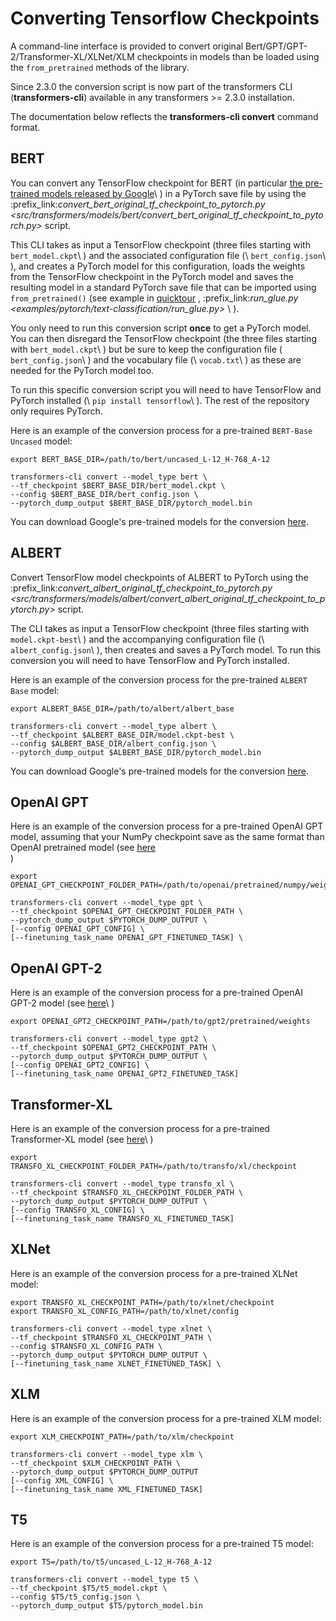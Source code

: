 <script>
</script>

<!--Copyright 2020 The HuggingFace Team. All rights reserved.

Licensed under the Apache License, Version 2.0 (the "License"); you may not use this file except in compliance with
the License. You may obtain a copy of the License at

http://www.apache.org/licenses/LICENSE-2.0

Unless required by applicable law or agreed to in writing, software distributed under the License is distributed on
an "AS IS" BASIS, WITHOUT WARRANTIES OR CONDITIONS OF ANY KIND, either express or implied. See the License for the
specific language governing permissions and limitations under the License.
-->

# Converting Tensorflow Checkpoints

A command-line interface is provided to convert original Bert/GPT/GPT-2/Transformer-XL/XLNet/XLM checkpoints in models
than be loaded using the `from_pretrained` methods of the library.

<Tip>

Since 2.3.0 the conversion script is now part of the transformers CLI (**transformers-cli**) available in any
transformers >= 2.3.0 installation.

The documentation below reflects the **transformers-cli convert** command format.

</Tip>

## BERT

You can convert any TensorFlow checkpoint for BERT (in particular [the pre-trained models released by Google](https://github.com/google-research/bert#pre-trained-models)\ ) in a PyTorch save file by using the
:prefix_link:_convert_bert_original_tf_checkpoint_to_pytorch.py
<src/transformers/models/bert/convert_bert_original_tf_checkpoint_to_pytorch.py>_ script.

This CLI takes as input a TensorFlow checkpoint (three files starting with `bert_model.ckpt`\ ) and the associated
configuration file (\ `bert_config.json`\ ), and creates a PyTorch model for this configuration, loads the weights
from the TensorFlow checkpoint in the PyTorch model and saves the resulting model in a standard PyTorch save file that
can be imported using `from_pretrained()` (see example in [quicktour](quicktour.html) , :prefix_link:_run_glue.py
<examples/pytorch/text-classification/run_glue.py>_ \ ).

You only need to run this conversion script **once** to get a PyTorch model. You can then disregard the TensorFlow
checkpoint (the three files starting with `bert_model.ckpt`\ ) but be sure to keep the configuration file (\
`bert_config.json`\ ) and the vocabulary file (\ `vocab.txt`\ ) as these are needed for the PyTorch model too.

To run this specific conversion script you will need to have TensorFlow and PyTorch installed (\ `pip install tensorflow`\ ). The rest of the repository only requires PyTorch.

Here is an example of the conversion process for a pre-trained `BERT-Base Uncased` model:

```shell
export BERT_BASE_DIR=/path/to/bert/uncased_L-12_H-768_A-12

transformers-cli convert --model_type bert \
--tf_checkpoint $BERT_BASE_DIR/bert_model.ckpt \
--config $BERT_BASE_DIR/bert_config.json \
--pytorch_dump_output $BERT_BASE_DIR/pytorch_model.bin
```

You can download Google's pre-trained models for the conversion [here](https://github.com/google-research/bert#pre-trained-models).

## ALBERT

Convert TensorFlow model checkpoints of ALBERT to PyTorch using the
:prefix_link:_convert_albert_original_tf_checkpoint_to_pytorch.py
<src/transformers/models/albert/convert_albert_original_tf_checkpoint_to_pytorch.py>_ script.

The CLI takes as input a TensorFlow checkpoint (three files starting with `model.ckpt-best`\ ) and the accompanying
configuration file (\ `albert_config.json`\ ), then creates and saves a PyTorch model. To run this conversion you
will need to have TensorFlow and PyTorch installed.

Here is an example of the conversion process for the pre-trained `ALBERT Base` model:

```shell
export ALBERT_BASE_DIR=/path/to/albert/albert_base

transformers-cli convert --model_type albert \
--tf_checkpoint $ALBERT_BASE_DIR/model.ckpt-best \
--config $ALBERT_BASE_DIR/albert_config.json \
--pytorch_dump_output $ALBERT_BASE_DIR/pytorch_model.bin
```

You can download Google's pre-trained models for the conversion [here](https://github.com/google-research/albert#pre-trained-models).

## OpenAI GPT

Here is an example of the conversion process for a pre-trained OpenAI GPT model, assuming that your NumPy checkpoint
save as the same format than OpenAI pretrained model (see [here](https://github.com/openai/finetune-transformer-lm)\
)

```shell
export OPENAI_GPT_CHECKPOINT_FOLDER_PATH=/path/to/openai/pretrained/numpy/weights

transformers-cli convert --model_type gpt \
--tf_checkpoint $OPENAI_GPT_CHECKPOINT_FOLDER_PATH \
--pytorch_dump_output $PYTORCH_DUMP_OUTPUT \
[--config OPENAI_GPT_CONFIG] \
[--finetuning_task_name OPENAI_GPT_FINETUNED_TASK] \
```

## OpenAI GPT-2

Here is an example of the conversion process for a pre-trained OpenAI GPT-2 model (see [here](https://github.com/openai/gpt-2)\ )

```shell
export OPENAI_GPT2_CHECKPOINT_PATH=/path/to/gpt2/pretrained/weights

transformers-cli convert --model_type gpt2 \
--tf_checkpoint $OPENAI_GPT2_CHECKPOINT_PATH \
--pytorch_dump_output $PYTORCH_DUMP_OUTPUT \
[--config OPENAI_GPT2_CONFIG] \
[--finetuning_task_name OPENAI_GPT2_FINETUNED_TASK]
```

## Transformer-XL

Here is an example of the conversion process for a pre-trained Transformer-XL model (see [here](https://github.com/kimiyoung/transformer-xl/tree/master/tf#obtain-and-evaluate-pretrained-sota-models)\ )

```shell
export TRANSFO_XL_CHECKPOINT_FOLDER_PATH=/path/to/transfo/xl/checkpoint

transformers-cli convert --model_type transfo_xl \
--tf_checkpoint $TRANSFO_XL_CHECKPOINT_FOLDER_PATH \
--pytorch_dump_output $PYTORCH_DUMP_OUTPUT \
[--config TRANSFO_XL_CONFIG] \
[--finetuning_task_name TRANSFO_XL_FINETUNED_TASK]
```

## XLNet

Here is an example of the conversion process for a pre-trained XLNet model:

```shell
export TRANSFO_XL_CHECKPOINT_PATH=/path/to/xlnet/checkpoint
export TRANSFO_XL_CONFIG_PATH=/path/to/xlnet/config

transformers-cli convert --model_type xlnet \
--tf_checkpoint $TRANSFO_XL_CHECKPOINT_PATH \
--config $TRANSFO_XL_CONFIG_PATH \
--pytorch_dump_output $PYTORCH_DUMP_OUTPUT \
[--finetuning_task_name XLNET_FINETUNED_TASK] \
```

## XLM

Here is an example of the conversion process for a pre-trained XLM model:

```shell
export XLM_CHECKPOINT_PATH=/path/to/xlm/checkpoint

transformers-cli convert --model_type xlm \
--tf_checkpoint $XLM_CHECKPOINT_PATH \
--pytorch_dump_output $PYTORCH_DUMP_OUTPUT
[--config XML_CONFIG] \
[--finetuning_task_name XML_FINETUNED_TASK]
```

## T5

Here is an example of the conversion process for a pre-trained T5 model:

```shell
export T5=/path/to/t5/uncased_L-12_H-768_A-12

transformers-cli convert --model_type t5 \
--tf_checkpoint $T5/t5_model.ckpt \
--config $T5/t5_config.json \
--pytorch_dump_output $T5/pytorch_model.bin
```
